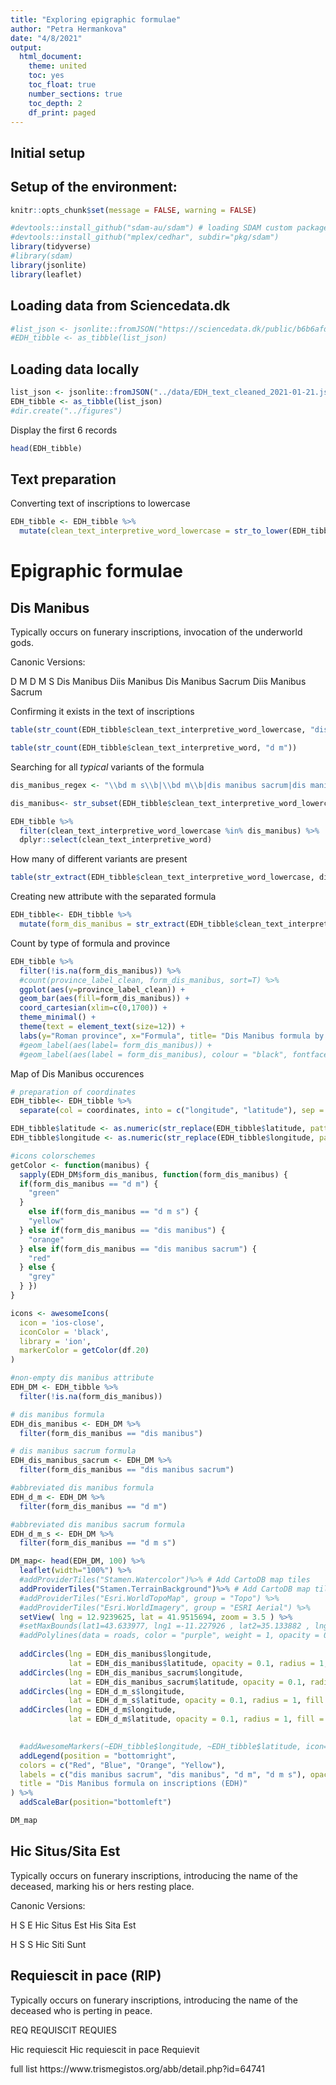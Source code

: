 ```yaml
---
title: "Exploring epigraphic formulae"
author: "Petra Hermankova"
date: "4/8/2021"
output:
  html_document:
    theme: united
    toc: yes
    toc_float: true
    number_sections: true
    toc_depth: 2
    df_print: paged
---
```


## Initial setup

## Setup of the environment:

```r

knitr::opts_chunk$set(message = FALSE, warning = FALSE)

#devtools::install_github("sdam-au/sdam") # loading SDAM custom package, if not working try devtools::install_github("mplex/cedhar", subdir="pkg/sdam")
#devtools::install_github("mplex/cedhar", subdir="pkg/sdam")
library(tidyverse)
#library(sdam)
library(jsonlite)
library(leaflet)
```

## Loading data from Sciencedata.dk

```r
#list_json <- jsonlite::fromJSON("https://sciencedata.dk/public/b6b6afdb969d378b70929e86e58ad975/EDH_text_cleaned_2021-01-21.json")
#EDH_tibble <- as_tibble(list_json)
```

## Loading data locally
```r
list_json <- jsonlite::fromJSON("../data/EDH_text_cleaned_2021-01-21.json")
EDH_tibble <- as_tibble(list_json)
#dir.create("../figures")
```

Display the first 6 records
```r
head(EDH_tibble)
```

## Text preparation

Converting text of inscriptions to lowercase

```r
EDH_tibble <- EDH_tibble %>% 
  mutate(clean_text_interpretive_word_lowercase = str_to_lower(EDH_tibble$clean_text_interpretive_word))
```


# Epigraphic formulae


## Dis Manibus 
Typically occurs on funerary inscriptions, invocation of the underworld gods.

Canonic Versions:

D M
D M S
Dis Manibus
Diis Manibus
Dis Manibus Sacrum
Diis Manibus Sacrum

Confirming it exists in the text of inscriptions
```r
table(str_count(EDH_tibble$clean_text_interpretive_word_lowercase, "dis manibus"))
```

```r
table(str_count(EDH_tibble$clean_text_interpretive_word, "d m"))
```

Searching for all *typical* variants of the formula
```r
dis_manibus_regex <- "\\bd m s\\b|\\bd m\\b|dis manibus sacrum|dis manibus"

dis_manibus<- str_subset(EDH_tibble$clean_text_interpretive_word_lowercase, dis_manibus_regex)

EDH_tibble %>% 
  filter(clean_text_interpretive_word_lowercase %in% dis_manibus) %>% 
  dplyr::select(clean_text_interpretive_word)
```

How many of different variants are present
```r
table(str_extract(EDH_tibble$clean_text_interpretive_word_lowercase, dis_manibus_regex))
```

Creating new attribute with the separated formula
```r
EDH_tibble<- EDH_tibble %>% 
  mutate(form_dis_manibus = str_extract(EDH_tibble$clean_text_interpretive_word_lowercase, dis_manibus_regex))

```

Count by type of formula and province
```r
EDH_tibble %>% 
  filter(!is.na(form_dis_manibus)) %>% 
  #count(province_label_clean, form_dis_manibus, sort=T) %>% 
  ggplot(aes(y=province_label_clean)) + 
  geom_bar(aes(fill=form_dis_manibus)) +
  coord_cartesian(xlim=c(0,1700)) +
  theme_minimal() +
  theme(text = element_text(size=12)) +
  labs(y="Roman province", x="Formula", title= "Dis Manibus formula by province", subtitle = "n=81,476 insc (EDH)") 
  #geom_label(aes(label= form_dis_manibus)) +
  #geom_label(aes(label = form_dis_manibus), colour = "black", fontface = "bold", hjust = -0.1) 
```


Map of Dis Manibus occurences
```r
# preparation of coordinates
EDH_tibble<- EDH_tibble %>% 
  separate(col = coordinates, into = c("longitude", "latitude"), sep = ",")

EDH_tibble$latitude <- as.numeric(str_replace(EDH_tibble$latitude, pattern = "\\)", replacement=""))
EDH_tibble$longitude <- as.numeric(str_replace(EDH_tibble$longitude, pattern = "c\\(", replacement=""))
```


```r
#icons colorschemes
getColor <- function(manibus) {
  sapply(EDH_DM$form_dis_manibus, function(form_dis_manibus) {
  if(form_dis_manibus == "d m") {
    "green"
  }
    else if(form_dis_manibus == "d m s") {
    "yellow"
  } else if(form_dis_manibus == "dis manibus") {
    "orange"
  } else if(form_dis_manibus == "dis manibus sacrum") {
    "red"
  } else {
    "grey"
  } })
}

icons <- awesomeIcons(
  icon = 'ios-close',
  iconColor = 'black',
  library = 'ion',
  markerColor = getColor(df.20)
)
```



```r
#non-empty dis manibus attribute
EDH_DM <- EDH_tibble %>% 
  filter(!is.na(form_dis_manibus))

# dis manibus formula
EDH_dis_manibus <- EDH_DM %>% 
  filter(form_dis_manibus == "dis manibus")

# dis manibus sacrum formula
EDH_dis_manibus_sacrum <- EDH_DM %>% 
  filter(form_dis_manibus == "dis manibus sacrum")

#abbreviated dis manibus formula
EDH_d_m <- EDH_DM %>% 
  filter(form_dis_manibus == "d m")

#abbreviated dis manibus sacrum formula
EDH_d_m_s <- EDH_DM %>% 
  filter(form_dis_manibus == "d m s")

DM_map<- head(EDH_DM, 100) %>% 
  leaflet(width="100%") %>%
  #addProviderTiles("Stamen.Watercolor")%>% # Add CartoDB map tiles
  addProviderTiles("Stamen.TerrainBackground")%>% # Add CartoDB map tiles
  #addProviderTiles("Esri.WorldTopoMap", group = "Topo") %>%
  #addProviderTiles("Esri.WorldImagery", group = "ESRI Aerial") %>%
  setView( lng = 12.9239625, lat = 41.9515694, zoom = 3.5 ) %>%
  #setMaxBounds(lat1=43.633977, lng1 =-11.227926 , lat2=35.133882 , lng2=50.882336) %>%
  #addPolylines(data = roads, color = "purple", weight = 1, opacity = 0.7) %>% 
  
  addCircles(lng = EDH_dis_manibus$longitude, 
             lat = EDH_dis_manibus$latitude, opacity = 0.1, radius = 1, fill = T , color = "blue" , fillColor = "blue",) %>%
  addCircles(lng = EDH_dis_manibus_sacrum$longitude, 
             lat = EDH_dis_manibus_sacrum$latitude, opacity = 0.1, radius = 1, fill = T , color = "red" , fillColor = "red",) %>%
  addCircles(lng = EDH_d_m_s$longitude, 
             lat = EDH_d_m_s$latitude, opacity = 0.1, radius = 1, fill = T , color = "yellow" , fillColor = "yellow",)  %>% 
  addCircles(lng = EDH_d_m$longitude, 
             lat = EDH_d_m$latitude, opacity = 0.1, radius = 1, fill = T , color = "orange" , fillColor = "orange",) %>% 

  
  #addAwesomeMarkers(~EDH_tibble$longitude, ~EDH_tibble$latitude, icon=icons) %>% 
  addLegend(position = "bottomright",
  colors = c("Red", "Blue", "Orange", "Yellow"),
  labels = c("dis manibus sacrum", "dis manibus", "d m", "d m s"), opacity = 1,
  title = "Dis Manibus formula on inscriptions (EDH)" 
) %>% 
  addScaleBar(position="bottomleft")

DM_map
```



## Hic Situs/Sita Est

Typically occurs on funerary inscriptions, introducing the name of the deceased, marking his or hers resting place.

Canonic Versions:

H S E
Hic Situs Est
His Sita Est

H S S
Hic Siti Sunt

## Requiescit in pace (RIP)

Typically occurs on funerary inscriptions, introducing the name of the deceased who is perting in peace.

REQ
REQUISCIT
REQUIES

Hic requiescit
Hic requiescit in pace
Requievit 

full list https://www.trismegistos.org/abb/detail.php?id=64741

